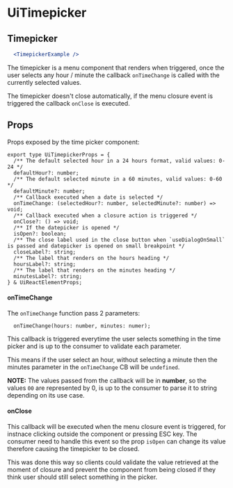 


# UiTimepicker
<Metadata packageName='datepicker' packageJson={packageJson} description='A timepicker that lets the user select a time of the day based on a 24 hours format.' includeInformation />

## Timepicker

```jsx live scope={{TimepickerExample}}
  <TimepickerExample />
```

The timepicker is a menu component that renders when triggered, once the user selects any hour / minute the callback `onTimeChange` is called with the currently selected values.

The timepicker doesn't close automatically, if the menu closure event is triggered the callback `onClose` is executed.

## Props

Props exposed by the time picker component:


```tsx
export type UiTimepickerProps = {
  /** The default selected hour in a 24 hours format, valid values: 0-24 */
  defaultHour?: number;
  /** The default selected minute in a 60 minutes, valid values: 0-60 */
  defaultMinute?: number;
  /** Callback executed when a date is selected */
  onTimeChange: (selectedHour?: number, selectedMinute?: number) => void;
  /** Callback executed when a closure action is triggered */
  onClose?: () => void;
  /** If the datepicker is opened */
  isOpen?: boolean;
  /** The close label used in the close button when `useDialogOnSmall` is passed and datepicker is opened on small breakpoint */
  closeLabel?: string;
  /** The label that renders on the hours heading */
  hoursLabel?: string;
  /** The label that renders on the minutes heading */
  minutesLabel?: string;
} & UiReactElementProps;
```

#### onTimeChange

The `onTimeChange` function pass 2 parameters:

```tsx
  onTimeChange(hours: number, minutes: numer);
```

This callback is triggered everytime the user selects something in the time picker and is up to the consumer to validate each parameter. 

This means if the user select an hour, without selecting a minute then the minutes parameter in the `onTimeChange` CB will be `undefined`.

**NOTE:** The values passed from the callback will be in **number**, so the values `00` are represented by 0, is up to the consumer to parse it to string depending on its use case.

#### onClose

This callback will be executed when the menu closure event is triggered, for instnace clicking outside the component or pressing ESC key. The consumer need to handle this event so the prop `isOpen` can change its value therefore causing the timepicker to be closed.

This was done this way so clients could validate the value retrieved at the moment of closure and prevent the component from being closed if they think user should still select something in the picker.
